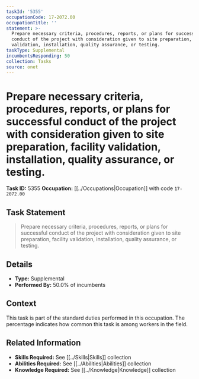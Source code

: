```yaml
---
taskId: '5355'
occupationCode: 17-2072.00
occupationTitle: ''
statement: >-
  Prepare necessary criteria, procedures, reports, or plans for successful
  conduct of the project with consideration given to site preparation, facility
  validation, installation, quality assurance, or testing.
taskType: Supplemental
incumbentsResponding: 50
collection: Tasks
source: onet
---
```

# Prepare necessary criteria, procedures, reports, or plans for successful conduct of the project with consideration given to site preparation, facility validation, installation, quality assurance, or testing.

**Task ID:** 5355
**Occupation:** [[../Occupations|Occupation]] with code `17-2072.00`

## Task Statement

> Prepare necessary criteria, procedures, reports, or plans for successful conduct of the project with consideration given to site preparation, facility validation, installation, quality assurance, or testing.

## Details

- **Type:** Supplemental
- **Performed By:** 50.0% of incumbents

## Context

This task is part of the standard duties performed in this occupation. The percentage indicates how common this task is among workers in the field.

## Related Information

- **Skills Required:** See [[../Skills|Skills]] collection
- **Abilities Required:** See [[../Abilities|Abilities]] collection
- **Knowledge Required:** See [[../Knowledge|Knowledge]] collection
